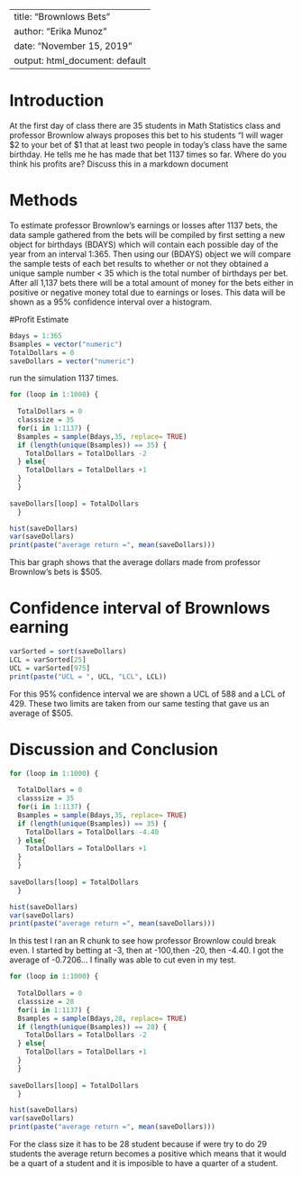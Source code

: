 ---
title: "Brownlows Bets"
author: "Erika Munoz"
date: "November 15, 2019"
output: html_document: default
 ---

<!-- We recommend you use git branches -- create a separate branch for each major section i.e. Introduction, Methods, Results, Inferential Results, and Discussion and Conclusions - leave the YAML block untouched until the final merge where you put in your own name !-->

# Introduction

<!--In this section you explain what you are trying to show.  Where did the data come from?  What is the research or other question you are trying to answer?!-->

 At the first day of class there are 35 students in Math Statistics class and professor Brownlow always proposes this bet to his students "I will wager $2 to your bet of $1 that at least two people in today's class have  the same birthday.  He tells me he has made that bet 1137 times so far. Where do you think his profits are? Discuss this in a markdown document

# Methods

<!--Decide on your methods:  In this section explain the approach you will take to attack the issue --- how will you decide on a likely estimate of professor Brownlow's earnings or losses after 1137 bets. Also explain how you construct a 95% confidence interval about your estimate of his winnings !-->


To estimate professor Brownlow's earnings or losses after 1137 bets, the data sample gathered from the bets will be compiled by first setting a new object for birthdays (BDAYS) which will contain each possible day of the year from an interval 1:365. Then using our (BDAYS) object we will compare the sample tests of each bet results to whether or not they obtained a unique sample number < 35 which is the total number of birthdays per bet. After all 1,137 bets there will be a total amount of money for the bets either in positive or negative money total due to earnings or loses. This data will be shown as a 95% confidence interval over a histogram.


#Profit Estimate

<!--Explain and display the results of your method of coming up with the estimate of professor Brownlows betting!-->

```{r}
Bdays = 1:365
Bsamples = vector("numeric")
TotalDollars = 0
saveDollars = vector("numeric")

```

run the simulation 1137 times.



```{r}
for (loop in 1:1000) {
  
  TotalDollars = 0
  classsize = 35
  for(i in 1:1137) {
  Bsamples = sample(Bdays,35, replace= TRUE)
  if (length(unique(Bsamples)) == 35) {
    TotalDollars = TotalDollars -2
  } else{
    TotalDollars = TotalDollars +1
  }  
  }
  
saveDollars[loop] = TotalDollars  
  }

hist(saveDollars)
var(saveDollars)
print(paste("average return =", mean(saveDollars)))
```



This bar graph shows that the average dollars made from professor Brownlow's bets is $505.

# Confidence interval of Brownlows earning

<!--Explain and display your method of coming up with a 95% confidence interval of  professor Brownlows-->

```{r}
varSorted = sort(saveDollars)
LCL = varSorted[25]
UCL = varSorted[975]
print(paste("UCL = ", UCL, "LCL", LCL))
```

For this 95% confidence interval we are shown a UCL of 588 and a LCL of 429. These two limits are taken from our same testing that gave us an average of $505. 



# Discussion and Conclusion

<!--Discussion and conclusion here.  If professor Brownlow is consistantly making or losing money how could he change his payout so that his profits center on zero?  Also discuss what size his class should be in order to have his current scheme balance at zero profit.!-->

```{r}
for (loop in 1:1000) {
  
  TotalDollars = 0
  classsize = 35
  for(i in 1:1137) {
  Bsamples = sample(Bdays,35, replace= TRUE)
  if (length(unique(Bsamples)) == 35) {
    TotalDollars = TotalDollars -4.40
  } else{
    TotalDollars = TotalDollars +1
  }  
  }
  
saveDollars[loop] = TotalDollars  
  }

hist(saveDollars)
var(saveDollars)
print(paste("average return =", mean(saveDollars)))
```

In this test I ran an R chunk to see how professor Brownlow could break even. I started by betting at -3, then at -100,then -20, then -4.40. I got the average of -0.7206... I finally was able to cut even in my test.

```{r}
for (loop in 1:1000) {
  
  TotalDollars = 0
  classsize = 28
  for(i in 1:1137) {
  Bsamples = sample(Bdays,28, replace= TRUE)
  if (length(unique(Bsamples)) == 28) {
    TotalDollars = TotalDollars -2
  } else{
    TotalDollars = TotalDollars +1
  }  
  }
  
saveDollars[loop] = TotalDollars  
  }

hist(saveDollars)
var(saveDollars)
print(paste("average return =", mean(saveDollars)))
```

For the class size it has to be 28 student because if were try to do 29 students the average return becomes a positive which means that it would be a quart of a student and it is imposible to have a quarter of a student. 
